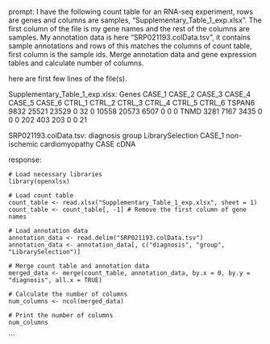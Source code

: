 prompt:
I have the following count table for an RNA-seq experiment, rows are genes and columns are samples, "Supplementary_Table_1_exp.xlsx". The first column of the file is my gene names and the rest of the columns are samples. My annotation data is here  "SRP021193.colData.tsv", it contains sample annotations and rows of this matches the columns of count table, first column is the sample ids. Merge annotation data and gene expression tables and calculate number of columns.

here are first few lines of the file(s).

Supplementary_Table_1_exp.xlsx:
Genes	CASE_1	CASE_2	CASE_3	CASE_4	CASE_5	CASE_6	CTRL_1	CTRL_2	CTRL_3	CTRL_4	CTRL_5	CTRL_6
TSPAN6	9832	25521	23529	0	32	0	10558	20573	6507	0	0	 0
TNMD	3281	 7167	 3435	0	 0	0	  202	  403	 203	0	0	21


SRP021193.colData.tsv:
diagnosis	group	LibrarySelection
CASE_1	non-ischemic cardiomyopathy	CASE	cDNA


response:
```
# Load necessary libraries
library(openxlsx)

# Load count table
count_table <- read.xlsx("Supplementary_Table_1_exp.xlsx", sheet = 1)
count_table <- count_table[, -1] # Remove the first column of gene names

# Load annotation data
annotation_data <- read.delim("SRP021193.colData.tsv")
annotation_data <- annotation_data[, c("diagnosis", "group", "LibrarySelection")]

# Merge count table and annotation data
merged_data <- merge(count_table, annotation_data, by.x = 0, by.y = "diagnosis", all.x = TRUE)

# Calculate the number of columns
num_columns <- ncol(merged_data)

# Print the number of columns
num_columns
```
```
